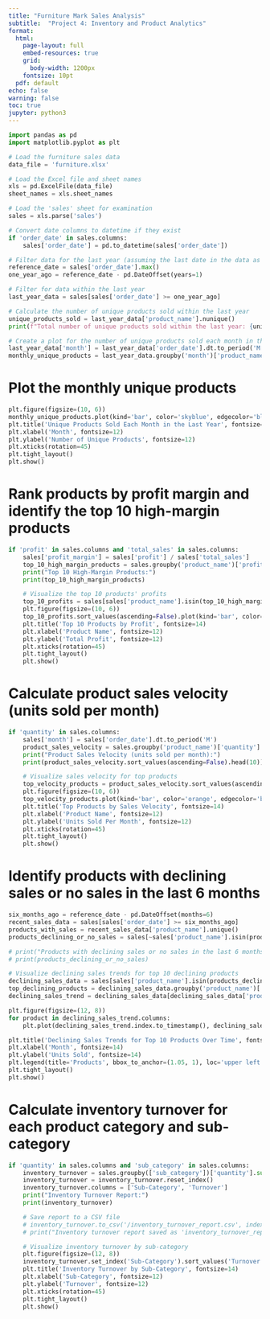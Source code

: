 ---
title: "Furniture Mark Sales Analysis"
subtitle:  "Project 4: Inventory and Product Analytics"
format:
  html:
    page-layout: full
    embed-resources: true
    grid:
      body-width: 1200px
    fontsize: 10pt
  pdf: default
echo: false
warning: false
toc: true
jupyter: python3
---
```{python}
import pandas as pd
import matplotlib.pyplot as plt

# Load the furniture sales data
data_file = 'furniture.xlsx'

# Load the Excel file and sheet names
xls = pd.ExcelFile(data_file)
sheet_names = xls.sheet_names

# Load the 'sales' sheet for examination
sales = xls.parse('sales')

# Convert date columns to datetime if they exist
if 'order_date' in sales.columns:
    sales['order_date'] = pd.to_datetime(sales['order_date'])

# Filter data for the last year (assuming the last date in the data as the reference point)
reference_date = sales['order_date'].max()
one_year_ago = reference_date - pd.DateOffset(years=1)

# Filter for data within the last year
last_year_data = sales[sales['order_date'] >= one_year_ago]

# Calculate the number of unique products sold within the last year
unique_products_sold = last_year_data['product_name'].nunique()
print(f"Total number of unique products sold within the last year: {unique_products_sold}")

# Create a plot for the number of unique products sold each month in the last year
last_year_data['month'] = last_year_data['order_date'].dt.to_period('M')
monthly_unique_products = last_year_data.groupby('month')['product_name'].nunique()
```
# Plot the monthly unique products
```{python}
plt.figure(figsize=(10, 6))
monthly_unique_products.plot(kind='bar', color='skyblue', edgecolor='black')
plt.title('Unique Products Sold Each Month in the Last Year', fontsize=14)
plt.xlabel('Month', fontsize=12)
plt.ylabel('Number of Unique Products', fontsize=12)
plt.xticks(rotation=45)
plt.tight_layout()
plt.show()
```

# Rank products by profit margin and identify the top 10 high-margin products
```{python}
if 'profit' in sales.columns and 'total_sales' in sales.columns:
    sales['profit_margin'] = sales['profit'] / sales['total_sales']
    top_10_high_margin_products = sales.groupby('product_name')['profit_margin'].mean().sort_values(ascending=False).head(10)
    print("Top 10 High-Margin Products:")
    print(top_10_high_margin_products)

    # Visualize the top 10 products' profits
    top_10_profits = sales[sales['product_name'].isin(top_10_high_margin_products.index)].groupby('product_name')['profit'].sum()
    plt.figure(figsize=(10, 6))
    top_10_profits.sort_values(ascending=False).plot(kind='bar', color='green', edgecolor='black')
    plt.title('Top 10 Products by Profit', fontsize=14)
    plt.xlabel('Product Name', fontsize=12)
    plt.ylabel('Total Profit', fontsize=12)
    plt.xticks(rotation=45)
    plt.tight_layout()
    plt.show()
```
# Calculate product sales velocity (units sold per month)

```{python}
if 'quantity' in sales.columns:
    sales['month'] = sales['order_date'].dt.to_period('M')
    product_sales_velocity = sales.groupby('product_name')['quantity'].sum() / sales['month'].nunique()
    print("Product Sales Velocity (units sold per month):")
    print(product_sales_velocity.sort_values(ascending=False).head(10))

    # Visualize sales velocity for top products
    top_velocity_products = product_sales_velocity.sort_values(ascending=False).head(10)
    plt.figure(figsize=(10, 6))
    top_velocity_products.plot(kind='bar', color='orange', edgecolor='black')
    plt.title('Top Products by Sales Velocity', fontsize=14)
    plt.xlabel('Product Name', fontsize=12)
    plt.ylabel('Units Sold Per Month', fontsize=12)
    plt.xticks(rotation=45)
    plt.tight_layout()
    plt.show()
```
# Identify products with declining sales or no sales in the last 6 months
```{python}
six_months_ago = reference_date - pd.DateOffset(months=6)
recent_sales_data = sales[sales['order_date'] >= six_months_ago]
products_with_sales = recent_sales_data['product_name'].unique()
products_declining_or_no_sales = sales[~sales['product_name'].isin(products_with_sales)]['product_name'].unique()

# print("Products with declining sales or no sales in the last 6 months:")
# print(products_declining_or_no_sales)

# Visualize declining sales trends for top 10 declining products
declining_sales_data = sales[sales['product_name'].isin(products_declining_or_no_sales)]
top_declining_products = declining_sales_data.groupby('product_name')['quantity'].sum().sort_values().head(10).index
declining_sales_trend = declining_sales_data[declining_sales_data['product_name'].isin(top_declining_products)].groupby([declining_sales_data['order_date'].dt.to_period('M'), 'product_name'])['quantity'].sum().unstack(fill_value=0)

plt.figure(figsize=(12, 8))
for product in declining_sales_trend.columns:
    plt.plot(declining_sales_trend.index.to_timestamp(), declining_sales_trend[product], label=f'{product}')

plt.title('Declining Sales Trends for Top 10 Products Over Time', fontsize=16)
plt.xlabel('Month', fontsize=14)
plt.ylabel('Units Sold', fontsize=14)
plt.legend(title='Products', bbox_to_anchor=(1.05, 1), loc='upper left')
plt.tight_layout()
plt.show()
```

# Calculate inventory turnover for each product category and sub-category
```{python}
if 'quantity' in sales.columns and 'sub_category' in sales.columns:
    inventory_turnover = sales.groupby(['sub_category'])['quantity'].sum() / sales['month'].nunique()
    inventory_turnover = inventory_turnover.reset_index()
    inventory_turnover.columns = ['Sub-Category', 'Turnover']
    print("Inventory Turnover Report:")
    print(inventory_turnover)

    # Save report to a CSV file
    # inventory_turnover.to_csv('/inventory_turnover_report.csv', index=False)
    # print("Inventory turnover report saved as 'inventory_turnover_report.csv'")

    # Visualize inventory turnover by sub-category
    plt.figure(figsize=(12, 8))
    inventory_turnover.set_index('Sub-Category').sort_values('Turnover', ascending=False).plot(kind='bar', color='purple', edgecolor='black', legend=False)
    plt.title('Inventory Turnover by Sub-Category', fontsize=14)
    plt.xlabel('Sub-Category', fontsize=12)
    plt.ylabel('Turnover', fontsize=12)
    plt.xticks(rotation=45)
    plt.tight_layout()
    plt.show()

```